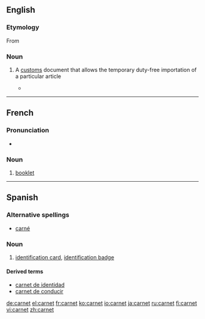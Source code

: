 ==English==

===Etymology===

From {{etyl|fr}} {{term|lang=fr|carnet}}

===Noun===
{{en-noun}}

# {{law}} A [[customs]] document that allows the temporary duty-free importation of a particular article
#*{{quote-book|2003|Jim Hudgens et al.|The Rough Guide to West Africa|url=http://books.google.com/books?id=2icviOKxDNIC|isbn=1843531186|page=20
|passage=If you plan to sell your car, of course, a '''carnet''' is the last thing you need: if the vehicle isn't correctly stamped in and out of each country you'll lose your deposit.}}

----

==French==

===Pronunciation===
* {{audio|Fr-carnet.ogg|Audio}}

===Noun===
{{infl|fr|noun}} {{m}}

# [[booklet]]

----

==Spanish==

===Alternative spellings===
* [[carné]]

===Noun===
{{es-noun-m|pl=carnets}}

# [[identification card]], [[identification badge]]

====Derived terms====
* [[carnet de identidad]]
* [[carnet de conducir]]

[[de:carnet]]
[[el:carnet]]
[[fr:carnet]]
[[ko:carnet]]
[[io:carnet]]
[[ja:carnet]]
[[ru:carnet]]
[[fi:carnet]]
[[vi:carnet]]
[[zh:carnet]]